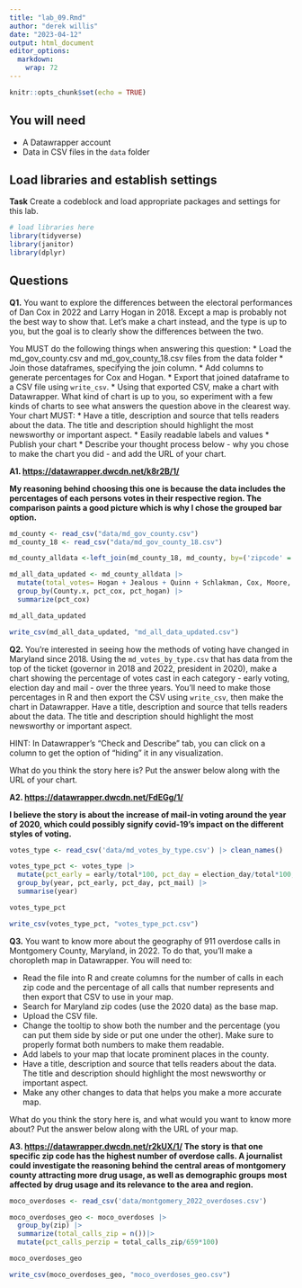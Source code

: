 ```yaml
---
title: "lab_09.Rmd"
author: "derek willis"
date: "2023-04-12"
output: html_document
editor_options: 
  markdown: 
    wrap: 72
---
```


```r
knitr::opts_chunk$set(echo = TRUE)
```

## You will need

-   A Datawrapper account
-   Data in CSV files in the `data` folder

## Load libraries and establish settings

**Task** Create a codeblock and load appropriate packages and settings
for this lab.

```r
# load libraries here
library(tidyverse)
library(janitor)
library(dplyr)
```

## Questions

**Q1.** You want to explore the differences between the electoral
performances of Dan Cox in 2022 and Larry Hogan in 2018. Except a map is
probably not the best way to show that. Let's make a chart instead, and
the type is up to you, but the goal is to clearly show the differences
between the two.

You MUST do the following things when answering this question: \* Load
the md_gov_county.csv and md_gov_county_18.csv files from the data
folder \* Join those dataframes, specifying the join column. \* Add
columns to generate percentages for Cox and Hogan. \* Export that joined
dataframe to a CSV file using `write_csv`. \* Using that exported CSV,
make a chart with Datawrapper. What kind of chart is up to you, so
experiment with a few kinds of charts to see what answers the question
above in the clearest way. Your chart MUST: \* Have a title, description
and source that tells readers about the data. The title and description
should highlight the most newsworthy or important aspect. \* Easily
readable labels and values \* Publish your chart \* Describe your
thought process below - why you chose to make the chart you did - and
add the URL of your chart.

**A1. <https://datawrapper.dwcdn.net/k8r2B/1/>**

**My reasoning behind choosing this one is because the data includes the
percentages of each persons votes in their respective region. The
comparison paints a good picture which is why I chose the grouped bar
option.**

```r
md_county <- read_csv("data/md_gov_county.csv") 
md_county_18 <- read_csv("data/md_gov_county_18.csv") 

md_county_alldata <-left_join(md_county_18, md_county, by=('zipcode' = 'GEOID')) 

md_all_data_updated <- md_county_alldata |>
  mutate(total_votes= Hogan + Jealous + Quinn + Schlakman, Cox, Moore, Lashar, Wallace, Harding, Sefcik, pct_cox = Cox/total_votes*100, pct_hogan = Hogan/total_votes*100) |>
  group_by(County.x, pct_cox, pct_hogan) |>
  summarize(pct_cox)

md_all_data_updated

write_csv(md_all_data_updated, "md_all_data_updated.csv")
```

**Q2.** You're interested in seeing how the methods of voting have
changed in Maryland since 2018. Using the `md_votes_by_type.csv` that
has data from the top of the ticket (governor in 2018 and 2022,
president in 2020), make a chart showing the percentage of votes cast in
each category - early voting, election day and mail - over the three
years. You'll need to make those percentages in R and then export the
CSV using `write_csv`, then make the chart in Datawrapper. Have a title,
description and source that tells readers about the data. The title and
description should highlight the most newsworthy or important aspect.

HINT: In Datawrapper's "Check and Describe" tab, you can click on a
column to get the option of "hiding" it in any visualization.

What do you think the story here is? Put the answer below along with the
URL of your chart.

**A2. <https://datawrapper.dwcdn.net/FdEGg/1/>**

**I believe the story is about the increase of mail-in voting around the
year of 2020, which could possibly signify covid-19's impact on the
different styles of voting.**

```r

votes_type <- read_csv('data/md_votes_by_type.csv') |> clean_names()

votes_type_pct <- votes_type |>
  mutate(pct_early = early/total*100, pct_day = election_day/total*100, pct_mail = mail/total*100) |>
  group_by(year, pct_early, pct_day, pct_mail) |>
  summarise(year)

votes_type_pct

write_csv(votes_type_pct, "votes_type_pct.csv")
```

**Q3.** You want to know more about the geography of 911 overdose calls
in Montgomery County, Maryland, in 2022. To do that, you'll make a
choropleth map in Datawrapper. You will need to:

-   Read the file into R and create columns for the number of calls in
    each zip code and the percentage of all calls that number represents
    and then export that CSV to use in your map.
-   Search for Maryland zip codes (use the 2020 data) as the base map.
-   Upload the CSV file.
-   Change the tooltip to show both the number and the percentage (you
    can put them side by side or put one under the other). Make sure to
    properly format both numbers to make them readable.
-   Add labels to your map that locate prominent places in the county.
-   Have a title, description and source that tells readers about the
    data. The title and description should highlight the most newsworthy
    or important aspect.
-   Make any other changes to data that helps you make a more accurate
    map.

What do you think the story here is, and what would you want to know
more about? Put the answer below along with the URL of your map.

**A3. <https://datawrapper.dwcdn.net/r2kUX/1/> The story is that one
specific zip code has the highest number of overdose calls. A journalist
could investigate the reasoning behind the central areas of montgomery
county attracting more drug usage, as well as demographic groups most
affected by drug usage and its relevance to the area and region.**

```r

moco_overdoses <- read_csv('data/montgomery_2022_overdoses.csv')

moco_overdoses_geo <- moco_overdoses |> 
  group_by(zip) |>
  summarize(total_calls_zip = n())|>
  mutate(pct_calls_perzip = total_calls_zip/659*100)

moco_overdoses_geo

write_csv(moco_overdoses_geo, "moco_overdoses_geo.csv")
  
```
